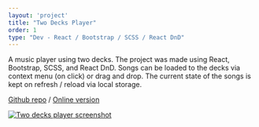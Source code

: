 ```yaml
---
layout: 'project'
title: "Two Decks Player"
order: 1
type: "Dev - React / Bootstrap / SCSS / React DnD"
---
```


A music player using two decks. The project was made using React, Bootstrap, SCSS, and React DnD. Songs can be loaded to the decks via context menu (on click) or drag and drop. The current state of the songs is kept on refresh / reload via local storage.

[Github repo](https://github.com/Toww/two-decks-player) / [Online version](https://two-decks-player.vercel.app/)

[![Two decks player screenshot](/img/two-decks-player/two-decks-player.png)](https://github.com/Toww/two-decks-player)